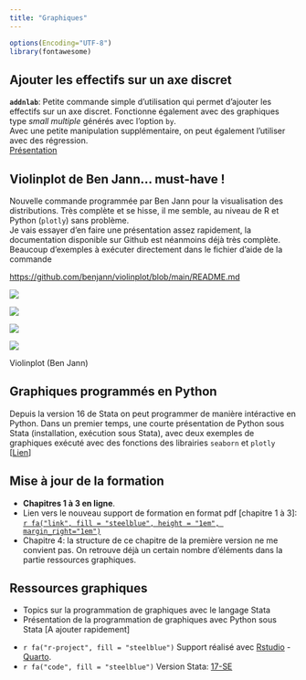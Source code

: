 ```yaml
---
title: "Graphiques"
---
```


```r
options(Encoding="UTF-8")
library(fontawesome)
```


::: {.callout-note icon="false"}
## Ajouter les effectifs sur un axe discret

**`addnlab`**: Petite commande simple d'utilisation qui permet d'ajouter les effectifs sur un axe discret. Fonctionne également avec des graphiques type *small multiple* générés avec l'option `by`.  
Avec une petite manipulation supplémentaire, on peut également l'utiliser avec des régression.  
[Présentation](https://mthevenin.github.io/stata_graphiques/programmation/addnlab/addnlab.html)

:::



::: {.callout-note icon="false"}
## Violinplot de Ben Jann... must-have !

Nouvelle commande programmée par Ben Jann pour la visualisation des distributions. Très complète et se hisse, il me semble, au niveau de R et Python (`plotly`) sans problème.  
Je vais essayer d'en faire une présentation assez rapidement, la documentation disponible sur Github est néanmoins déjà très complète. Beaucoup d'exemples à exécuter directement dans le fichier d'aide de la commande

<https://github.com/benjann/violinplot/blob/main/README.md>

::: {layout-ncol=2}

![](https://github.com/benjann/violinplot/raw/main/images/6.png)

![](https://github.com/benjann/violinplot/raw/main/images/8.png)

![](https://github.com/benjann/violinplot/raw/main/images/5.png)

![](https://github.com/benjann/violinplot/raw/main/images/10.png)


Violinplot (Ben Jann)
:::

:::


::: {.callout-note icon="false"}
## Graphiques programmés en Python

Depuis la version 16 de Stata on peut programmer de manière intéractive en Python.  Dans un premier temps, une courte présentation de Python sous Stata (installation, exécution sous Stata), avec deux exemples de graphiques exécuté avec des fonctions des librairies `seaborn` et `plotly` [[Lien](programmation/python/python.html)]

:::


::: {.callout-note icon="false"}
## Mise à jour de la formation

* **Chapitres 1 à 3 en ligne**. 
* Lien vers le nouveau support de formation en format pdf [chapitre 1 à 3]:  [`r fa("link", fill = "steelblue", height = "1em", margin_right="1em")`](v2_2022_chap123.pdf)
* Chapitre 4: la structure de ce chapitre de la première version ne me convient pas. On retrouve déjà un certain nombre d'éléments dans la partie ressources graphiques. 

:::


::: {.callout-note icon="false"}
## Ressources graphiques

* Topics sur la programmation de graphiques avec le langage Stata
* Présentation de la programmation de graphiques  avec Python sous Stata [A ajouter rapidement] 

:::



*   `r fa("r-project", fill = "steelblue")` Support réalisé avec [Rstudio](href:https://www.rstudio.com) - [Quarto](https://quarto.org).
*   `r fa("code", fill = "steelblue")` Version Stata: [17-SE](https://www.stata.com/)




